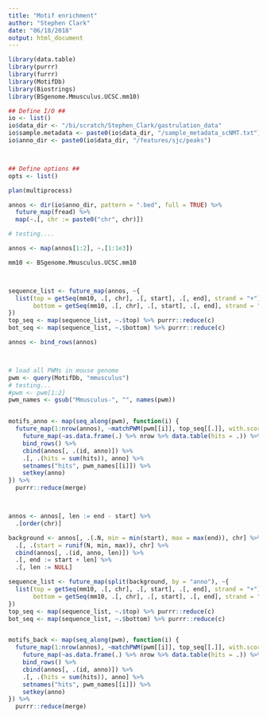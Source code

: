 ```yaml
---
title: "Motif enrichment"
author: "Stephen Clark"
date: "06/18/2018"
output: html_document
---
```



```r
library(data.table)
library(purrr)
library(furrr)
library(MotifDb)
library(Biostrings)
library(BSgenome.Mmusculus.UCSC.mm10)

```



```r

## Define I/O ##
io <- list()
io$data_dir <- "/bi/scratch/Stephen_Clark/gastrulation_data"
io$sample.metadata <- paste0(io$data_dir, "/sample_metadata_scNMT.txt")
io$anno_dir <- paste0(io$data_dir, "/features/sjc/peaks")



## Define options ##
opts <- list()


```


```r
plan(multiprocess)

annos <- dir(io$anno_dir, pattern = ".bed", full = TRUE) %>% 
  future_map(fread) %>% 
  map(~.[, chr := paste0("chr", chr)])

# testing....

annos <- map(annos[1:2], ~.[1:1e3])

mm10 <- BSgenome.Mmusculus.UCSC.mm10



sequence_list <- future_map(annos, ~{
  list(top = getSeq(mm10, .[, chr], .[, start], .[, end], strand = "+"),
       bottom = getSeq(mm10, .[, chr], .[, start], .[, end], strand = "-"))
}) 
top_seq <- map(sequence_list, ~.$top) %>% purrr::reduce(c)
bot_seq <- map(sequence_list, ~.$bottom) %>% purrr::reduce(c)

annos <- bind_rows(annos)



# load all PWMs in mouse genome
pwm <- query(MotifDb, "mmusculus")
# testing...
#pwm <- pwm[1:2]
pwm_names <- gsub("Mmusculus-", "", names(pwm))


motifs_anno <- map(seq_along(pwm), function(i) {
  future_map(1:nrow(annos), ~matchPWM(pwm[[i]], top_seq[[.]], with.score = FALSE)) %>%
    future_map(~as.data.frame(.) %>% nrow %>% data.table(hits = .)) %>%
    bind_rows() %>%
    cbind(annos[, .(id, anno)]) %>%
    .[, .(hits = sum(hits)), anno] %>%
    setnames("hits", pwm_names[[i]]) %>%
    setkey(anno) 
}) %>%
  purrr::reduce(merge)



annos <- annos[, len := end - start] %>%
  .[order(chr)]

background <- annos[, .(.N, min = min(start), max = max(end)), chr] %>%
  .[, .(start = runif(N, min, max)), chr] %>%
  cbind(annos[, .(id, anno, len)]) %>%
  .[, end := start + len] %>%
  .[, len := NULL]

sequence_list <- future_map(split(background, by = "anno"), ~{
  list(top = getSeq(mm10, .[, chr], .[, start], .[, end], strand = "+"),
       bottom = getSeq(mm10, .[, chr], .[, start], .[, end], strand = "-"))
}) 
top_seq <- map(sequence_list, ~.$top) %>% purrr::reduce(c)
bot_seq <- map(sequence_list, ~.$bottom) %>% purrr::reduce(c)


motifs_back <- map(seq_along(pwm), function(i) {
  future_map(1:nrow(annos), ~matchPWM(pwm[[i]], top_seq[[.]], with.score = FALSE)) %>%
    future_map(~as.data.frame(.) %>% nrow %>% data.table(hits = .)) %>%
    bind_rows() %>%
    cbind(annos[, .(id, anno)]) %>%
    .[, .(hits = sum(hits)), anno] %>%
    setnames("hits", pwm_names[[i]]) %>%
    setkey(anno) 
}) %>%
  purrr::reduce(merge)


```




